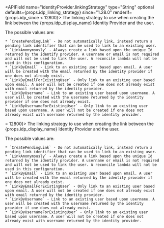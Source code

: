 
<APIField name="identityProvider.linkingStrategy" type="String" optional defaults={props.idp_linking_strategy} since="1.28.0" renderif={props.idp_since < 12800}>
  The linking strategy to use when creating the link between the {props.idp_display_name} Identity Provider and the user.

  The possible values are:

    * `CreatePendingLink` - Do not automatically link, instead return a pending link identifier that can be used to link to an existing user.
    * `LinkAnonymously` - Always create a link based upon the unique Id returned by the identify provider. A username or email is not required and will not be used to link the user. A reconcile lambda will not be used in this configuration.
    * `LinkByEmail` - Link to an existing user based upon email. A user will be created with the email returned by the identity provider if one does not already exist.
    * `LinkByEmailForExistingUser` - Only link to an existing user based upon email. A user will not be created if one does not already exist with email returned by the identity provider.
    * `LinkByUsername` - Link to an existing user based upon username. A user will be created with the username returned by the identity provider if one does not already exist.
    * `LinkByUsernameForExistingUser` - Only link to an existing user based upon username. A user will not be created if one does not already exist with username returned by the identity provider.
</APIField>
<APIField name="identityProvider.linkingStrategy" type="String" optional defaults={props.idp_linking_strategy} renderif={props.idp_since >= 12800}>
  The linking strategy to use when creating the link between the {props.idp_display_name} Identity Provider and the user.

  The possible values are:

    * `CreatePendingLink` - Do not automatically link, instead return a pending link identifier that can be used to link to an existing user.
    * `LinkAnonymously` - Always create a link based upon the unique Id returned by the identify provider. A username or email is not required and will not be used to link the user. A reconcile lambda will not be used in this configuration.
    * `LinkByEmail` - Link to an existing user based upon email. A user will be created with the email returned by the identity provider if one does not already exist.
    * `LinkByEmailForExistingUser` - Only link to an existing user based upon email. A user will not be created if one does not already exist with email returned by the identity provider.
    * `LinkByUsername` - Link to an existing user based upon username. A user will be created with the username returned by the identity provider if one does not already exist.
    * `LinkByUsernameForExistingUser` - Only link to an existing user based upon username. A user will not be created if one does not already exist with username returned by the identity provider.

</APIField>
